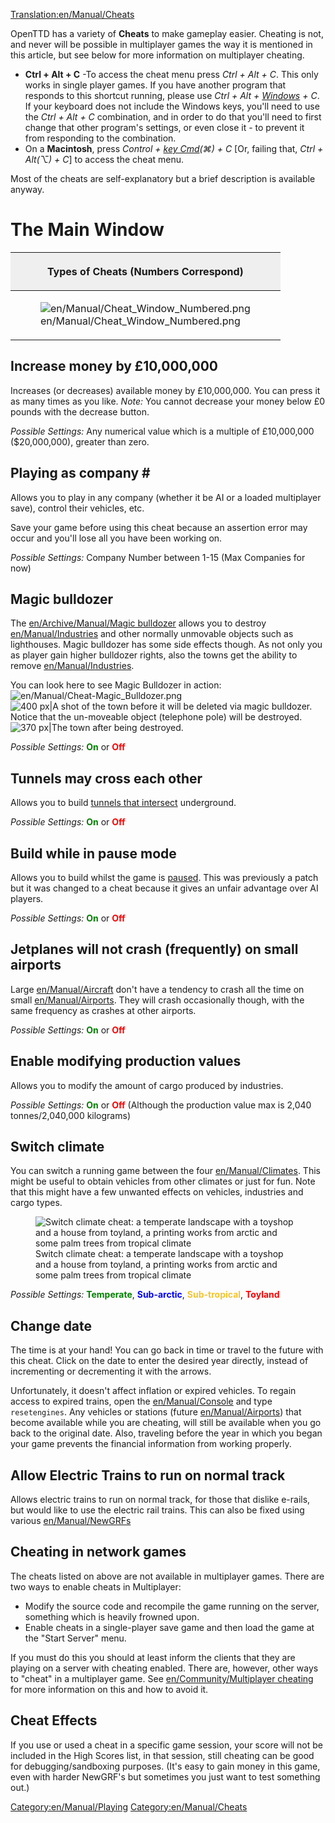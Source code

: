 [[Translation:en/Manual/Cheats]]

{{pl/Tłumaczenie|oryg. = en/Archive/Community/Internationalization
|z     = it
|na    = pl
|Procenty = 2
}}
{{en/-}}{{en/Manual/Navigation}}{{en/Warning| Używając cheatów zdradzasz współzawodników xD. Należy wziąć pod uwagę, że te oszustwa zostaną zapamiętane (Użycie cheata zostaje zapisane wraz ze stanem gry).}}
OpenTTD has a variety of '''Cheats''' to make gameplay easier. Cheating is not, and never will be possible in multiplayer games the way it is mentioned in this article, but see below for more information on multiplayer cheating.

*'''Ctrl + Alt + C''' -To access the cheat menu press ''Ctrl + Alt + C''. This only works in single player games. If you have another program that responds to this shortcut running, please use ''Ctrl + Alt + [https://www.wikipedia.org/wiki/windows_key Windows] + C''. If your keyboard does not include the Windows keys, you'll need to use the ''Ctrl + Alt + C'' combination, and in order to do that you'll need to first change that other program's settings, or even close it - to prevent it from responding to the combination. 
*On a '''Macintosh''', press ''Control + [https://www.wikipedia.org/wiki/Command key Cmd](&#x2318;) + C'' [Or, failing that, ''Ctrl + Alt(⌥) + C''] to access the cheat menu.

Most of the cheats are self-explanatory but a brief description is available anyway.

=The Main Window=
{|border="2" cellspacing="4" cellpadding="3" rules="all" style="margin:1em 1em 1em 0; border:solid 1px #AAAAAA;"
!colspan="4" style="background:#efefef;"| Types of Cheats (Numbers Correspond)
|-
| rowspan="10"|[[File:en/Manual/Cheat Window Numbered.png|frame|center]]
| style="background:#efefef;"|'''Type'''
|-
| [[en/Manual/Cheats#increase-money-by-ps10000000|1. Increase Money]]
|-
| [[en/Manual/Cheats#playing-as-company|2. Play as Company]]
|-
| [[en/Manual/Cheats#magic-bulldozer|3. Magic Bulldozer]]
|-
| [[en/Manual/Cheats#tunnels-may-cross-each-other|4. Tunnels cross]]
|-
| [[en/Manual/Cheats#build-while-in-pause-mode|5. Build in Pause]]
|-
| [[en/Manual/Cheats#jetplanes-will-not-crash-frequently-on-small-airports|6. No Small Plane Crash]]
|-
| [[en/Manual/Cheats#enable-modifying-production-values|7. Modify Production Values]]
|-
| [[en/Manual/Cheats#switch-climate|8. Switch Climate]]
|-
| [[en/Manual/Cheats#change-date|9. Change Date]]
|}

==Increase money by £10,000,000==
Increases (or decreases) available money by £10,000,000. You can press it as many times as you like. ''Note:'' You cannot decrease your money below £0 pounds with the decrease button.

''Possible Settings:'' Any numerical value which is a multiple of £10,000,000 ($20,000,000), greater than zero.

==Playing as company #==
Allows you to play in any company (whether it be AI or a loaded multiplayer save), control their vehicles, etc.

Save your game before using this cheat because an assertion error may occur and you'll lose all you have been working on.

''Possible Settings:'' Company Number between 1-15 (Max Companies for now)

==Magic bulldozer==
The [[en/Archive/Manual/Magic bulldozer]] allows you to destroy [[en/Manual/Industries]] and other normally unmovable objects such as lighthouses. Magic bulldozer has some side effects though. As not only you as player gain higher bulldozer rights, also the towns get the ability to remove [[en/Manual/Industries]]. 

You can look here to see Magic Bulldozer in action: [[File:en/Manual/Cheat-Magic Bulldozer.png]]
[[File:en/Manual/Town Before.png|thumb|left|400 px|A shot of the town before it will be deleted via magic bulldozer. Notice that the un-moveable object (telephone pole) will be destroyed.]]
[[File:en/Manual/Town After.png|thumb|center|370 px|The town after being destroyed.]]
{{en/-}}

''Possible Settings:'' <span style="color:green">'''On'''</span> or <span style="color:red">'''Off'''</span>

==Tunnels may cross each other==
Allows you to build [[en/Archive/Manual/Crossing tunnels|tunnels that intersect]] underground.

''Possible Settings:'' <span style="color:green">'''On'''</span> or <span style="color:red">'''Off'''</span>

==Build while in pause mode==
{{en/Note|This is not a cheat in 1.1.0, but an Advanced Setting available from the [[en/Archive/Manual/Settings/Advanced Settings]] menu, which allows more control on what is allowed in pause.}}
Allows you to build whilst the game is [[en/Archive/Manual/Settings/Build in pause|paused]]. This was previously a patch but it was changed to a cheat because it gives an unfair advantage over AI players.

''Possible Settings:'' <span style="color:green">'''On'''</span> or <span style="color:red">'''Off'''</span>

==Jetplanes will not crash (frequently) on small airports==
Large [[en/Manual/Aircraft]] don't have a tendency to crash all the time on small [[en/Manual/Airports]]. They will crash occasionally though, with the same frequency as crashes at other airports.

''Possible Settings:'' <span style="color:green">'''On'''</span> or <span style="color:red">'''Off'''</span>

==Enable modifying production values==
Allows you to modify the amount of cargo produced by industries.

''Possible Settings:'' <span style="color:green">'''On'''</span> or <span style="color:red">'''Off'''</span> (Although the production value max is 2,040 tonnes/2,040,000 kilograms)

==Switch climate==
You can switch a running game between the four [[en/Manual/Climates]]. This might be useful to obtain vehicles from other climates or just for fun. Note that this might have a few unwanted effects on vehicles, industries and cargo types.

[[File:en/Manual/Switch climate.png|center|frame|Switch climate cheat: a temperate landscape with a toyshop and a house from toyland, a printing works from arctic and some palm trees from tropical climate]]

''Possible Settings:'' <span style="color:green">'''Temperate'''</span>, <span style="color:blue">'''Sub-arctic'''</span>, <span style="color:#f4c430">'''Sub-tropical'''</span>, <span style="color:red">'''Toyland'''</span>

==Change date==
The time is at your hand! You can go back in time or travel to the future with this cheat. Click on the date to enter the desired year directly, instead of incrementing or decrementing it with the arrows.

Unfortunately, it doesn't affect inflation or expired vehicles. To regain access to expired trains, open the [[en/Manual/Console]] and type <code>resetengines</code>. Any vehicles or stations (future [[en/Manual/Airports]]) that become available while you are cheating, will still be available when you go back to the original date. Also, traveling before the year in which you began your game prevents the financial information from working properly.

==Allow Electric Trains to run on normal track==
{{en/Note|This is not a cheat in 0.7.0, but an Advanced Setting available from the [[en/Archive/Manual/Settings/Advanced Settings]] menu, which disables electric rails altogether.}}
Allows electric trains to run on normal track, for those that dislike e-rails, but would like to use the electric rail trains. This can also be fixed using various [[en/Manual/NewGRF]]s

==Cheating in network games==
The cheats listed on above are not available in multiplayer games.  There are two ways to enable cheats in Multiplayer:
* Modify the source code and recompile the game running on the server, something which is heavily frowned upon.
* Enable cheats in a single-player save game and then load the game at the "Start Server" menu.
If you must do this you should at least inform the clients that they are playing on a server with cheating enabled. There are, however, other ways to "cheat" in a multiplayer game.  See [[en/Community/Multiplayer cheating]] for more information on this and how to avoid it.

==Cheat Effects==
If you use or used a cheat in a specific game session, your score will not be included in the High Scores list, in that session, still cheating can be good for debugging/sandboxing purposes. (It's easy to gain money in this game, even with harder NewGRF's but sometimes you just want to test something out.)

[[Category:en/Manual/Playing]]
[[Category:en/Manual/Cheats]]